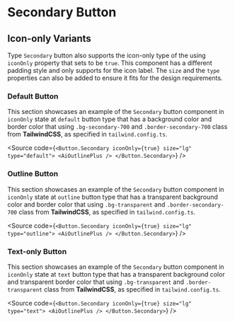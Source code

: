 

<Meta of={ComponentStories} />

# Secondary Button

## Icon-only Variants

Type `Secondary` button also supports the icon-only type of the using `iconOnly` property that sets to be `true`. This component has a different padding style and only supports for the icon label. The `size` and the `type` properties can also be added to ensure it fits for the design requirements.

### Default Button

This section showcases an example of the `Secondary` button component in `iconOnly` state at `default` button type that has a background color and border color that using `.bg-secondary-700` and `.border-secondary-700` class from **TailwindCSS**, as specified in `tailwind.config.ts`.

<Canvas of={ComponentStories.IconOnlyDefault} />

<Source
  code={`
<Button.Secondary iconOnly={true} size="lg" type="default">
  <AiOutlinePlus />
</Button.Secondary>
`}
/>

### Outline Button

This section showcases an example of the `Secondary` button component in `iconOnly` state at `outline` button type that has a transparent background color and border color that using `.bg-transparent` and `.border-secondary-700` class from **TailwindCSS**, as specified in `tailwind.config.ts`.

<Canvas of={ComponentStories.IconOnlyOutline} />

<Source
  code={`
<Button.Secondary iconOnly={true} size="lg" type="outline">
  <AiOutlinePlus />
</Button.Secondary>
`}
/>

### Text-only Button

This section showcases an example of the `Secondary` button component in `iconOnly` state at `text` button type that has a transparent background color and transparent border color that using `.bg-transparent` and `.border-transparent` class from **TailwindCSS**, as specified in `tailwind.config.ts`.

<Canvas of={ComponentStories.IconOnlyTextOnly} />

<Source
  code={`
<Button.Secondary iconOnly={true} size="lg" type="text">
  <AiOutlinePlus />
</Button.Secondary>
`}
/>
